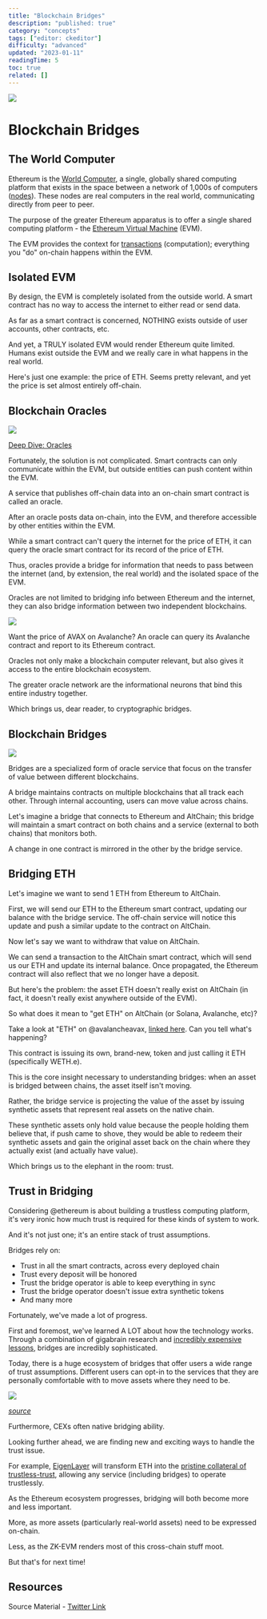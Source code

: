 ```yaml
---
title: "Blockchain Bridges"
description: "published: true"
category: "concepts"
tags: ["editor: ckeditor"]
difficulty: "advanced"
updated: "2023-01-11"
readingTime: 5
toc: true
related: []
---
```


![](/images/bridge-banner.png)

# Blockchain Bridges

## The World Computer

Ethereum is the [World Computer](https://inevitableeth.com/home/ethereum/world-computer), a single, globally shared computing platform that exists in the space between a network of 1,000s of computers ([nodes](https://inevitableeth.com/home/ethereum/network/node)). These nodes are real computers in the real world, communicating directly from peer to peer. 

The purpose of the greater Ethereum apparatus is to offer a single shared computing platform - the [Ethereum Virtual Machine](https://inevitableeth.com/home/ethereum/evm) (EVM).

The EVM provides the context for [transactions](/ethereum/blockchain/transaction) (computation); everything you "do" on-chain happens within the EVM.

## Isolated EVM

By design, the EVM is completely isolated from the outside world. A smart contract has no way to access the internet to either read or send data.

As far as a smart contract is concerned, NOTHING exists outside of user accounts, other contracts, etc.

And yet, a TRULY isolated EVM would render Ethereum quite limited. Humans exist outside the EVM and we really care in what happens in the real world.

Here's just one example: the price of ETH. Seems pretty relevant, and yet the price is set almost entirely off-chain.

## Blockchain Oracles

![](/images/bridge-1.png)

[Deep Dive: Oracles](/concepts/oracle)

Fortunately, the solution is not complicated. Smart contracts can only communicate within the EVM, but outside entities can push content within the EVM.

A service that publishes off-chain data into an on-chain smart contract is called an oracle.

After an oracle posts data on-chain, into the EVM, and therefore accessible by other entities within the EVM.

While a smart contract can't query the internet for the price of ETH, it can query the oracle smart contract for its record of the price of ETH.

Thus, oracles provide a bridge for information that needs to pass between the internet (and, by extension, the real world) and the isolated space of the EVM.

Oracles are not limited to bridging info between Ethereum and the internet, they can also bridge information between two independent blockchains.

![](/images/bridge-2.png)

Want the price of AVAX on Avalanche? An oracle can query its Avalanche contract and report to its Ethereum contract.

Oracles not only make a blockchain computer relevant, but also gives it access to the entire blockchain ecosystem.

The greater oracle network are the informational neurons that bind this entire industry together.

Which brings us, dear reader, to cryptographic bridges.

## Blockchain Bridges

![](/images/bridge-3.png)

Bridges are a specialized form of oracle service that focus on the transfer of value between different blockchains.

A bridge maintains contracts on multiple blockchains that all track each other. Through internal accounting, users can move value across chains.

Let's imagine a bridge that connects to Ethereum and AltChain; this bridge will maintain a smart contract on both chains and a service (external to both chains) that monitors both.

A change in one contract is mirrored in the other by the bridge service.

## Bridging ETH

Let's imagine we want to send 1 ETH from Ethereum to AltChain.

First, we will send our ETH to the Ethereum smart contract, updating our balance with the bridge service. The off-chain service will notice this update and push a similar update to the contract on AltChain.

Now let's say we want to withdraw that value on AltChain.

We can send a transaction to the AltChain smart contract, which will send us our ETH and update its internal balance. Once propagated, the Ethereum contract will also reflect that we no longer have a deposit.

But here's the problem: the asset ETH doesn't really exist on AltChain (in fact, it doesn't really exist anywhere outside of the EVM).

So what does it mean to "get ETH" on AltChain (or Solana, Avalanche, etc)?

Take a look at "ETH" on @avalancheavax, [linked here](https://snowtrace.io/token/0x49d5c2bdffac6ce2bfdb6640f4f80f226bc10bab). Can you tell what's happening?

This contract is issuing its own, brand-new, token and just calling it ETH (specifically WETH.e).

This is the core insight necessary to understanding bridges: when an asset is bridged between chains, the asset itself isn't moving.

Rather, the bridge service is projecting the value of the asset by issuing synthetic assets that represent real assets on the native chain.

These synthetic assets only hold value because the people holding them believe that, if push came to shove, they would be able to redeem their synthetic assets and gain the original asset back on the chain where they actually exist (and actually have value).

Which brings us to the elephant in the room: trust.

## Trust in Bridging

Considering @ethereum is about building a trustless computing platform, it's very ironic how much trust is required for these kinds of system to work.

And it's not just one; it's an entire stack of trust assumptions.

Bridges rely on:

*   Trust in all the smart contracts, across every deployed chain
*   Trust every deposit will be honored
*   Trust the bridge operator is able to keep everything in sync
*   Trust the bridge operator doesn't issue extra synthetic tokens
*   And many more

Fortunately, we've made a lot of progress.

First and foremost, we've learned A LOT about how the technology works. Through a combination of gigabrain research and [incredibly expensive lessons](https://rekt.news/wormhole-rekt/), bridges are incredibly sophisticated.

Today, there is a huge ecosystem of bridges that offer users a wide range of trust assumptions. Different users can opt-in to the services that they are personally comfortable with to move assets where they need to be.

![](/images/bridge-4.png)

[*source*](https://ethereum.org/en/developers/docs/bridges/)

Furthermore, CEXs often native bridging ability.

Looking further ahead, we are finding new and exciting ways to handle the trust issue.

For example, [EigenLayer](/ethereum/upgrades/middleware/eigenlayer) will transform ETH into the [pristine collateral of trustless-trust](/ethereum/world-computer/endgame/trustless-trust), allowing any service (including bridges) to operate trustlessly.

As the Ethereum ecosystem progresses, bridging will both become more and less important.

More, as more assets (particularly real-world assets) need to be expressed on-chain.

Less, as the ZK-EVM renders most of this cross-chain stuff moot.

But that's for next time!

## Resources

Source Material - [Twitter Link](https://twitter.com/logarithmicrex/status/1613352790763667456)
